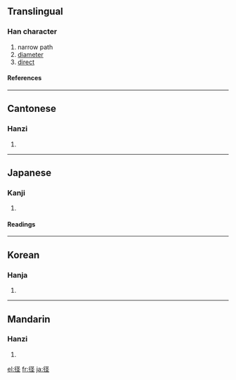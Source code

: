 {{see|徑}}

==Translingual==
===Han character===
{{Han char|rn=60|rad=彳|as=05|sn=8|four=|canj=竹人弓人一 (HONOM)}}
# narrow path
# [[diameter]]
# [[direct]]
====References====
{{Han ref|kx=0365.411|dkj=10080|dj=0686.060|hdz=20818.010|uh=5F84|ud=24452}}
----
==Cantonese==
===Hanzi===
{{yue-hanzi|jyut=|y=ging3}}
# {{defn|Cantonese}}
----
==Japanese==
===Kanji===
{{ja-kanji|grade=4|rs=彳05}}
# {{defn|Japanese}} 
====Readings====
{{ja-readings|on=[[けい]] (kei)|kun=[[こみち]] (komichi), [[みち]] (michi), [[さしわたし]] (sashiwatashi)}}
----
==Korean==
===Hanja===
{{ko-hanja|hangeul=경|eumhun=|rv=gyeong|mr=kyŏng|y=kyeng}}
# {{defn|Korean}}
----
==Mandarin==
===Hanzi===
{{cmn-hanzi|tra=徑|pin=[[dāi]] ([[dai1]]), [[jìng]] ([[jing4]])|wg=tai<sup>1</sup>, ching<sup>4</sup>}}
# {{defn|Mandarin}}

[[el:径]]
[[fr:径]]
[[ja:径]]